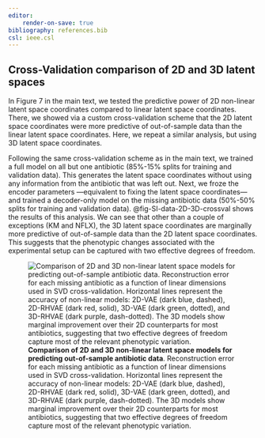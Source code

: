 ```yaml
---
editor:
    render-on-save: true
bibliography: references.bib
csl: ieee.csl
---
```


## Cross-Validation comparison of 2D and 3D latent spaces

In Figure 7 in the main text, we tested the predictive power of 2D non-linear
latent space coordinates compared to linear latent space coordinates. There, we
showed via a custom cross-validation scheme that the 2D latent space
coordinates were more predictive of out-of-sample data than the linear latent
space coordinates. Here, we repeat a similar analysis, but using 3D latent space
coordinates.

Following the same cross-validation scheme as in the main text, we trained a
full model on all but one antibiotic (85%-15% splits for training and validation
data). This generates the latent space coordinates without using any information
from the antibiotic that was left out. Next, we froze the encoder parameters
---equivalent to fixing the latent space coordinates---and trained a
decoder-only model on the missing antibiotic data (50%-50% splits for training
and validation data). @fig-SI-data-2D-3D-crossval shows the results of this
analysis. We can see that other than a couple of exceptions (KM and NFLX), the
3D latent space coordinates are marginally more predictive of out-of-sample data
than the 2D latent space coordinates. This suggests that the phenotypic changes
associated with the experimental setup can be captured with two effective
degrees of freedom.

![**Comparison of 2D and 3D non-linear latent space models for predicting
out-of-sample antibiotic data**. Reconstruction error for each missing
antibiotic as a function of linear dimensions used in SVD cross-validation.
Horizontal lines represent the accuracy of non-linear models: 2D-VAE (dark blue,
dashed), 2D-RHVAE (dark red, solid), 3D-VAE (dark green, dotted), and 3D-RHVAE
(dark purple, dash-dotted). The 3D models show marginal improvement over their 2D
counterparts for most antibiotics, suggesting that two effective degrees of
freedom capture most of the relevant phenotypic
variation.](./fig/supplementary/figSI_data_2D-3D-crossval){#fig-SI-data-2D-3D-crossval}